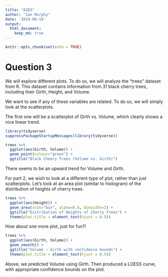 ```yaml
---
title: "A2Q3"
author: "Ian Murphy"
date: '2019-09-19'
output: 
  html_document:
    keep_md: true
---
```


```r
knitr::opts_chunk$set(echo = TRUE)
```
# Question 3

We will explore different plots. To do so, we will analyze the "trees" dataset from R. This dataset contains information from 31 black cherry trees, including their Girth, Height, and Volume.

We want to see if any of these variables are related. To do so, we will simply look at the scatterplots.

The first one will be a scatterplot of Girth vs. Volume, which clearly shows a nice linear trend.

```r
library(tidyverse)
suppressPackageStartupMessages(library(tidyverse))

trees %>% 
  ggplot(aes(Girth, Volume)) + 
  geom_point(colour="green") + 
  ggtitle("Black Cheery Trees (Volume vs. Girth)")
```


There seems to be an upward trend for Volume and Girth.

For part 2, we wish to look at a different type of plot, rather than just scatterplots.
Let's look at an area plot (similar to histogram) of the distribution of heights of cherry trees.

```r
trees %>% 
  ggplot(aes(Height)) + 
  geom_area(stat="bin", alpha=0.8, binwidth=2) +
  ggtitle("Distribution of Heights of Cherry Trees") +
  theme(plot.title = element_text(hjust = 0.5))
```

How about one more plot, just for fun?!

```r
trees %>% 
  ggplot(aes(Girth, Volume)) + 
  geom_smooth() + 
  ggtitle("Volume ~ Girth with confidence bounds") +
  theme(plot.title = element_text(hjust = 0.5))
```
Above, we predicted Volume using Girth. Then produced a LOESS curve, with appropriate confidence bounds on the plot.

